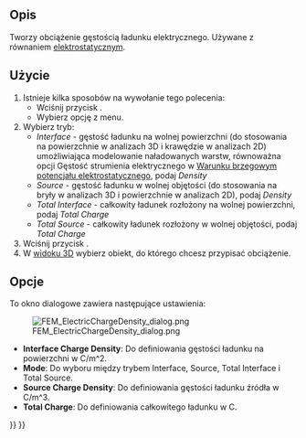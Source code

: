 <languages/>

{{Docnav/pl
|[[FEM_ConstraintMagnetization/pl|Warunek brzegowy magnetyzacji]]
|[[FEM_ConstraintInitialFlowVelocity/pl|Warunek początkowy prędkości przepływu]]
|[[FEM_Workbench/pl|środowisko pracy MES]]
|IconL=FEM_ConstraintMagnetization.svg
|IconR=FEM_ConstraintInitialFlowVelocity.svg
|IconC=Workbench_FEM.svg
}}

{{GuiCommandContainer|
{{GuiCommand/pl
|Name=FEM ConstraintElectricChargeDensity
|MenuLocation=Model → Warunki brzegowe elektromagnetyczne → Gęstość ładunku elektrycznego
|Workbenches=[[FEM_Workbench/pl|MES]]
|Version=1.1
|SeeAlso=[[FEM_Example_Capacitance_Two_Balls/pl|MES: Przykład pojemność dwóch kul]], [[FEM_tutorial/pl|Poradnik MES]]
}}
{{GuiCommandFemInfo/pl
|Solvers=Elmer
}}
}}

<span id="Description"></span>
==Opis==

Tworzy obciążenie gęstością ładunku elektrycznego. Używane z równaniem [[FEM_EquationElectrostatic/pl|elektrostatycznym]].

<span id="Usage"></span>
==Użycie==

# Istnieje kilka sposobów na wywołanie tego polecenia:
#* Wciśnij przycisk {{Button|[[Image:FEM_ConstraintElectricChargeDensity.svg|16px]] [[FEM_ElectricChargeDensity/pl|Gęstość ładunku elektrycznego]]}}.
#* Wybierz opcję {{MenuCommand|Model → Warunki brzegowe elektromagnetyczne → [[Image:FEM_ConstraintElectricChargeDensity.svg|16px]] Gęstość ładunku elektrycznego}} z menu.
# Wybierz tryb:
#* ''Interface'' - gęstość ładunku na wolnej powierzchni (do stosowania na powierzchnie w analizach 3D i krawędzie w analizach 2D) umożliwiająca modelowanie naładowanych warstw, równoważna opcji Gęstość strumienia elektrycznego w [[FEM_ConstraintElectrostaticPotential/pl|Warunku brzegowym potencjału elektrostatycznego]], podaj ''Density''
#* ''Source'' - gęstość ładunku w wolnej objętości (do stosowania na bryły w analizach 3D i powierzchnie w analizach 2D), podaj ''Density''
#* ''Total Interface'' - całkowity ładunek rozłożony na wolnej powierzchni, podaj ''Total Charge''
#* ''Total Source'' - całkowity ładunek rozłożony w wolnej objętości, podaj ''Total Charge''
# Wciśnij przycisk {{Button|Dodaj}}.
# W [[3D_view/pl|widoku 3D]] wybierz obiekt, do którego chcesz przypisać obciążenie.

<span id="Options"></span>
==Opcje==

To okno dialogowe zawiera następujące ustawienia:

[[Image:FEM_ElectricChargeDensity_dialog.png]]

* '''Interface Charge Density''': Do definiowania gęstości ładunku na powierzchni w C/m^2.
* '''Mode''': Do wyboru między trybem Interface, Source, Total Interface i Total Source.
* '''Source Charge Density''': Do definiowania gęstości ładunku źródła w C/m^3.
* '''Total Charge''': Do definiowania całkowitego ładunku w C.


{{Docnav/pl
|[[FEM_ConstraintMagnetization/pl|Warunek brzegowy magnetyzacji]]
|[[FEM_ConstraintInitialFlowVelocity/pl|Warunek początkowy prędkości przepływu]]
|[[FEM_Workbench/pl|środowisko pracy MES]]
|IconL=FEM_ConstraintMagnetization.svg
|IconR=FEM_ConstraintInitialFlowVelocity.svg
|IconC=Workbench_FEM.svg
}}

{{FEM Tools navi{{#translation:}}}}
{{Userdocnavi{{#translation:}}}}